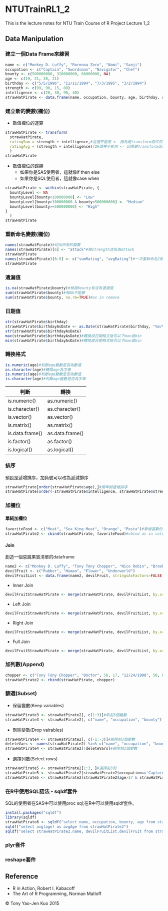 # NTUTrainRL1_2
This is the lecture notes for NTU Train Course of R Project Lecture 1_2

## Data Manipulation

### 建立一個Data Frame來練習

```r
name <- c("Monkey D. Luffy", "Roronoa Zoro", "Nami", "Sanji")
occupation <- c("Captain", "Swordsman", "Navigator", "Chef")
bounty <- c(500000000, 320000000, 66000000, NA)
age <- c(19, 21, 20, 21)
birthday <- c("5/5/1996", "11/11/1994", "7/3/1995", "3/2/1994")
strength <- c(99, 90, 15, 80)
intelligence <- c(20, 30, 90, 40)
strawHatPirate <- data.frame(name, occupation, bounty, age, birthday, strength, intelligence, stringsAsFactors=FALSE)
```

### 建立新的變數(欄位)

* 數值欄位的運算

```r
strawHatPirate <- transform(
  strawHatPirate,
  ratingSum = strength + intelligence,#這裡不能用 <- 因為是transform函式的option
  ratingAvg = (strength + intelligence)/2#這裡不能用 <- 因為是transform函式的option
  )
strawHatPirate
```

* 數值欄位的歸類
  * 如果你是SAS使用者，這就像if then else
  * 如果你是SQL使用者，這就像case when

```r
strawHatPirate <- within(strawHatPirate, {
  bountyLevel <- NA
  bountyLevel[bounty<100000000] <- "Low"
  bountyLevel[bounty>100000000 & bounty<500000000] <- "Medium"
  bountyLevel[bounty>=500000000] <- "High"
}
  )
strawHatPirate
```

### 重新命名變數(欄位)

```r
names(strawHatPirate)#印出所有的變數
names(strawHatPirate)[6] <- "attack"#將strength改名為attack
strawHatPirate
names(strawHatPirate)[8:9] <- c("sumRating", "avgRating")#一次重新命名2個變數名
strawHatPirate
```

### 遺漏值

```r
is.na(strawHatPirate$bounty)#檢視bounty有沒有遺漏值
sum(strawHatPirate$bounty)#有NA不能算
sum(strawHatPirate$bounty, na.rm=TRUE)#as in remove
```

### 日期值

```r
str(strawHatPirate$birthday)
strawHatPirate$birthdayAsDate <- as.Date(strawHatPirate$birthday, "%m/%d/%Y")#Y for 4-digit, y for 2-digit
str(strawHatPirate$birthdayAsDate)
max(strawHatPirate$birthdayAsDate)#轉換成日期格式後可以下max或min
min(strawHatPirate$birthdayAsDate)#轉換成日期格式後可以下max或min
```

### 轉換格式

```r
is.numeric(age)#判斷age變數是否為數值
as.character(age)#轉換age為字串
is.numeric(age)#判斷age變數是否為數值
is.character(age)#判斷age變數是否為字串
```

判斷|轉換
----|----
is.numeric()|as.numeric()
is.character()|as.character()
is.vector()|as.vector()
is.matrix()|as.matrix()
is.data.frame()|as.data.frame()
is.factor()|as.factor()
is.logical()|as.logical()

### 排序

預設是遞增排序，加負號可以改為遞減排序

```r
strawHatPirate[order(strawHatPirate$age),]#用年齡遞增排序
strawHatPirate[order(-strawHatPirate$intelligence, strawHatPirate$strength),]#先用智力遞減排序再用力量遞增排序
```

### 加欄位

#### 單純加欄位

```r
favoriteFood <- c("Meat", "Sea King Meat", "Orange", "Pasta")#新增喜歡的食物
strawHatPirate2 <- cbind(strawHatPirate, favoriteFood)#cbind as in column bind
```

#### Join

創造一個惡魔果實清單的dataframe

```r
name2 <- c("Monkey D. Luffy", "Tony Tony Chopper", "Nico Robin", "Brook")
devilFruit <- c("Rubber", "Human", "Flower", "Underworld")
devilFruitList <- data.frame(name2, devilFruit, stringsAsFactors=FALSE)
```

* Inner Join
```r
devilFruitStrawHatPirate <- merge(strawHatPirate, devilFruitList, by.x="name", by.y="name2")#預設就是inner join
```
* Left Join
```r
devilFruitStrawHatPirate <- merge(strawHatPirate, devilFruitList, by.x="name", by.y="name2", all.x=TRUE)#使用all.x=TRUE的option
```
* Right Join
```r
devilFruitStrawHatPirate <- merge(strawHatPirate, devilFruitList, by.x="name", by.y="name2", all.y=TRUE)#使用all.y=TRUE的option
```
* Full Join
```r
devilFruitStrawHatPirate <- merge(strawHatPirate, devilFruitList, by.x="name", by.y="name2", all.x=TRUE, all.y=TRUE)#使用all.x=TRUE與all.y=TRUE的option
```

### 加列數(Append)

```r
chopper <- c("Tony Tony Chopper", "Doctor", 50, 17, "12/24/1998", 50, 80)
strawHatPirate2 <- rbind(strawHatPirate, chopper)
```

### 篩選(Subset)

* 保留變數(Keep variables)

```r
strawHatPirate3 <- strawHatPirate2[, c(1:3)]#取前3個變數
strawHatPirate3 <- strawHatPirate2[, c("name", "occupation", "bounty")]#取前3個變數
```

* 刪除變數(Drop vairables)

```r
strawHatPirate4 <- strawHatPirate2[, c(-1:-3)]#刪除前3個變數
deleteVars <- names(strawHatPirate2) %in% c("name", "occupation", "bounty")#logical test
strawHatPirate4 <- strawHatPirate2[!deleteVars]#刪除前3個變數
```

* 選擇列數(Select rows)

```r
strawHatPirate5 <- strawHatPirate2[1:3, ]#選擇前3列
strawHatPirate5 <- strawHatPirate2[strawHatPirate2$occupation=='Captain', ]
strawHatPirate5 <- strawHatPirate2[strawHatPirate2$age>17 & strawHatPirate2$strength>30, ]#2個篩選條件使用&連接
```

### 在R中使用SQL語法 - sqldf套件

SQL的使用者在SAS中可以使用proc sql;在R中可以使用sqldf套件。

```r
install.packages("sqldf")
library(sqldf)
strawHatPirate6 <- sqldf("select name, occupation, bounty, age from strawHatPirate2 where age>17 order by bounty")
sqldf("select avg(age) as avgAge from strawHatPirate2")
sqldf("select strawHatPirate2.name, devilFruitList.devilFruit from strawHatPirate2 inner join devilFruitList on strawHatPirate2.name=devilFruitList.name2")
```

### plyr套件

### reshape套件

## Reference
* R in Action, Robert I. Kabacoff
* The Art of R Programming, Norman Matloff

&copy; Tony Yao-Jen Kuo 2015